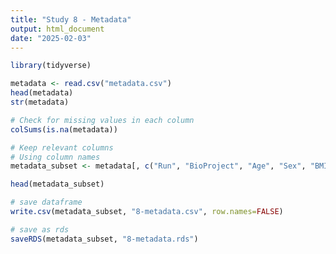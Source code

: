```yaml
---
title: "Study 8 - Metadata"
output: html_document
date: "2025-02-03"
---
```


```r
library(tidyverse)
```

```r
metadata <- read.csv("metadata.csv")
head(metadata)
str(metadata)
```
```r
# Check for missing values in each column
colSums(is.na(metadata))
```
```r
# Keep relevant columns
# Using column names
metadata_subset <- metadata[, c("Run", "BioProject", "Age", "Sex", "BMI", "Country", "Continent", "Ethnicity", "Study.Group")] 
```

```r
head(metadata_subset)
```

```r
# save dataframe
write.csv(metadata_subset, "8-metadata.csv", row.names=FALSE)

# save as rds
saveRDS(metadata_subset, "8-metadata.rds")
```

